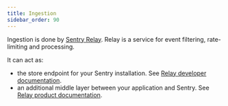 ```yaml
---
title: Ingestion
sidebar_order: 90
---
```


Ingestion is done by [Sentry Relay](https://github.com/getsentry/relay). Relay is a service for event filtering, rate-limiting and processing.

It can act as:

* the store endpoint for your Sentry installation. See [Relay developer
  documentation](https://getsentry.github.io/relay/relay/).
* an additional middle layer between your application and Sentry. See [Relay product
  documentation](https://docs.sentry.io/product/relay/).
